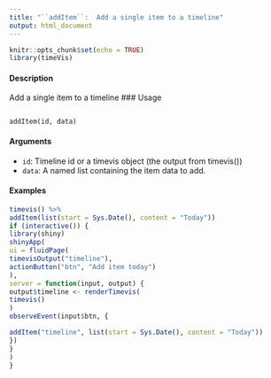 ```yaml
---
title: "``addItem``:  Add a single item to a timeline"
output: html_document
---
```


```r
knitr::opts_chunk$set(echo = TRUE)
library(timeVis)
```


#### Description
Add a single item to a timeline
### Usage
<pre><code>
addItem(id, data)
</code></pre>

#### Arguments 
* ``id``: Timeline id or a timevis object (the output from timevis())
* ``data``: A named list containing the item data to add.

#### Examples
```r
timevis() %>%
addItem(list(start = Sys.Date(), content = "Today"))
if (interactive()) {
library(shiny)
shinyApp(
ui = fluidPage(
timevisOutput("timeline"),
actionButton("btn", "Add item today")
),
server = function(input, output) {
output$timeline <- renderTimevis(
timevis()
)
observeEvent(input$btn, {

addItem("timeline", list(start = Sys.Date(), content = "Today"))
})
}
)
}
```



